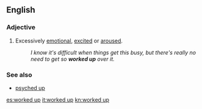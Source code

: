 ==English==

===Adjective===
{{en-adj|pos=[[worked]] [[up]]}}

# {{idiom}} Excessively [[emotional]], [[excited]] or [[aroused]].
#:''I know it's difficult when things get this busy, but there's really no need to get so '''worked up''' over it.''

===See also===
*[[psyched up]]

[[es:worked up]]
[[it:worked up]]
[[kn:worked up]]